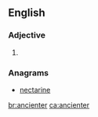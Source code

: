 ==English==

===Adjective===
{{head|en|adjective comparative form}}

# {{en-comparative of|ancient}}

===Anagrams===
* [[nectarine#English|nectarine]]

[[br:ancienter]]
[[ca:ancienter]]